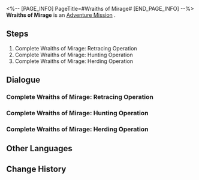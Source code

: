<%-- [PAGE_INFO]
PageTitle=#Wraiths of Mirage#
[END_PAGE_INFO] --%>
{{Stub|Dialogue, characters, and location(s)}}
{{Mission Infobox
|id            = 2020603
|title         = 
|image         = Mission Wraiths of Mirage.png
|type          = Adventure
|event_name    = 
|chapter       = 
|requirements  = [[Companion Mission]] ''[[The Dragon Returns Home]]'' completed
|summary       = The commotion caused by Warp Trotters came to an end.<br />Is it true that Warp Trotters can actually do anything?
|characters    = <!--characters that appear in this mission-->
|startLocation = <!--location as it intially appears on the mission screen-->
|world         = <!--i.e. Penacony-->
|area          = <!--i.e. A Child's Dream-->
|prev          = 
|next          = 
|exp           = 
|credits       = 5000
|stellarJade   = 
|other         = {{Card List||delim=;}}
}}
'''Wraiths of Mirage''' is an [[Adventure Mission]]<!--in [world]-->.

==Steps==
# Complete Wraiths of Mirage: Retracing Operation
# Complete Wraiths of Mirage: Hunting Operation
# Complete Wraiths of Mirage: Herding Operation

<!--
==Gameplay Notes==

--><!--
==Trial Character==

-->
==Dialogue==
{{Stub Dialogue}}
{{Dialogue Start}}
:{{tx}}
{{Dialogue End}}

===Complete Wraiths of Mirage: Retracing Operation===
{{Mission Description|type=adventure|location=<!--to be added-->|update|The Realm-Keeping Commission received reports that anomalies resembling cloudhymn magic have been spotted in the Alchemy Commission delve, and that invisible monsters were encountered within this phenomenon.<br />Based on the patterns of anomalies, Guangjin has prepared bait on the beach in hopes of uncovering the true source behind the phenomenon.}}
{{Dialogue Start}}
:{{tx}}
{{Dialogue End}}

===Complete Wraiths of Mirage: Hunting Operation===
{{Mission Description|type=adventure|location=<!--to be added-->|update|The Realm-Keeping Commission has ascertained that the "cloudhymn magic imitation" is a Warp Trotter's doing. Following this, you and the Realm-Keeping Commission have decided to go on a "hunt."<br />The Realm-Keeping Commission has placed baited traps all over Healer's Market, and they hope you can capture the Trotter causing the abnormalities...}}
{{Dialogue Start}}
:{{tx}}
{{Dialogue End}}

===Complete Wraiths of Mirage: Herding Operation===
{{Mission Description|type=adventure|location=<!--to be added-->|update|The Realm-Keeping Commission has ascertained that the "imitated cloudhymn magic" isn't something caused by one Warp Trotter alone. Following this, you and the Realm-Keeping Commission have decided to begin a "Herding Operation."<br />What you need to do next is capturing Trotters. Lots and lots of Trotters. Capture them until the operation concludes and the whole thing comes to a close...}}
{{Dialogue Start}}
:{{tx}}
{{Dialogue End}}

==Other Languages==
{{Other Languages
|en   = Wraiths of Mirage
|zhs  = 蜃楼遁影
|zht  = 蜃樓遁影
|ja   = 蜃気楼の隠影
|ko   = 사라진 신기루
|es   = Espectros del espejismo
|fr   = Spectres de mirage
|ru   = Призраки миража
|th   = ภูตแห่งมายา
|vi   = Ảo Ảnh Hiện Hữu
|de   = Geister des Phantoms
|id   = Roh Fatamorgana
|pt   = Espectros da Miragem
}}

==Change History==
{{Change History|1.3}}
